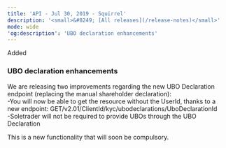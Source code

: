 ```yaml
---  
title: 'API - Jul 30, 2019 - Squirrel'  
description: '<small>&#8249; [All releases](/release-notes)</small>'  
mode: wide  
'og:description': 'UBO declaration enhancements'  
---  
```

  
  <div class="pill pill-green rn-pill">Added</div> 
  
### UBO declaration enhancements  

We are releasing two improvements regarding the new UBO Declaration endpoint (replacing the manual shareholder declaration):  
-You will now be able to get the resource without the UserId, thanks to a new endpoint: GET/v2.01/ClientId/kyc/ubodeclarations/UboDeclarationId  
-Soletrader will not be required to provide UBOs through the UBO Declaration  

This is a new functionality that will soon be compulsory.